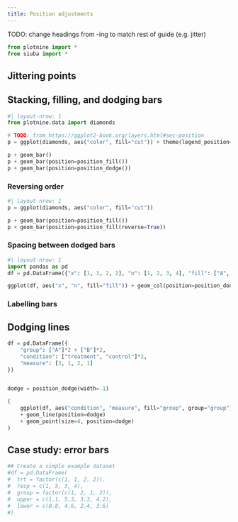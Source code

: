 ```yaml
---
title: Position adjustments
---
```


TODO: change headings from -ing to match rest of guide (e.g. jitter)

```python
from plotnine import *
from siuba import *

```

## Jittering points

## Stacking, filling, and dodging bars

```python
#| layout-nrow: 1
from plotnine.data import diamonds

# TODO: from https://ggplot2-book.org/layers.html#sec-position
p = ggplot(diamonds, aes("color", fill="cut")) + theme(legend_position="none")

p + geom_bar()
p + geom_bar(position=position_fill())
p + geom_bar(position=position_dodge())
```

### Reversing order

```python
#| layout-nrow: 1
p = ggplot(diamonds, aes("color", fill="cut"))

p + geom_bar(position=position_fill())
p + geom_bar(position=position_fill(reverse=True))
```

### Spacing between dodged bars

```python
#| layout-nrow: 1
import pandas as pd
df = pd.DataFrame({"x": [1, 1, 2, 2], "n": [1, 2, 3, 4], "fill": ["A", "B"]*2})

ggplot(df, aes("x", "n", fill="fill")) + geom_col(position=position_dodge(width=.6), width=.5)
```

### Labelling bars

## Dodging lines

```python
df = pd.DataFrame({
    "group": ["A"]*2 + ["B"]*2,
    "condition": ["treatment", "control"]*2,
    "measure": [3, 1, 2, 1]
})


dodge = position_dodge(width=.1)

(
    ggplot(df, aes("condition", "measure", fill="group", group="group"))
    + geom_line(position=dodge)
    + geom_point(size=4, position=dodge)
)
```


## Case study: error bars

```python
## Create a simple example dataset
#df = pd.DataFrame(
#  trt = factor(c(1, 1, 2, 2)),
#  resp = c(1, 5, 3, 4),
#  group = factor(c(1, 2, 1, 2)),
#  upper = c(1.1, 5.3, 3.3, 4.2),
#  lower = c(0.8, 4.6, 2.4, 3.6)
#)


```
